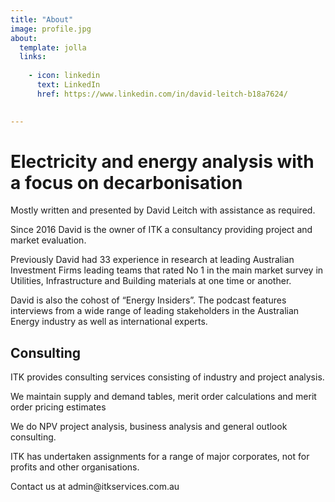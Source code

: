 ```yaml
---
title: "About"
image: profile.jpg
about:
  template: jolla
  links:
  
    - icon: linkedin
      text: LinkedIn
      href: https://www.linkedin.com/in/david-leitch-b18a7624/
    

---
```


# Electricity and energy analysis with a focus on decarbonisation
Mostly written and presented by David Leitch with assistance as required.

Since 2016 David is the owner of ITK a consultancy providing project and market evaluation.

Previously David had 33 experience in research at leading Australian Investment Firms leading teams that rated No 1 in the main market survey in Utilities, Infrastructure and Building materials at one time or another.

David is also the cohost of  "Energy Insiders". The podcast features interviews from a wide range of leading stakeholders in the Australian Energy industry as well as international experts.

## Consulting
ITK provides consulting services consisting of industry and project analysis. 

We maintain supply and demand tables, merit order calculations and merit order pricing estimates

We do NPV project analysis, business analysis and general outlook consulting.

ITK has undertaken assignments for a range of major corporates, not for profits and other organisations.

Contact us at
admin@itkservices.com.au